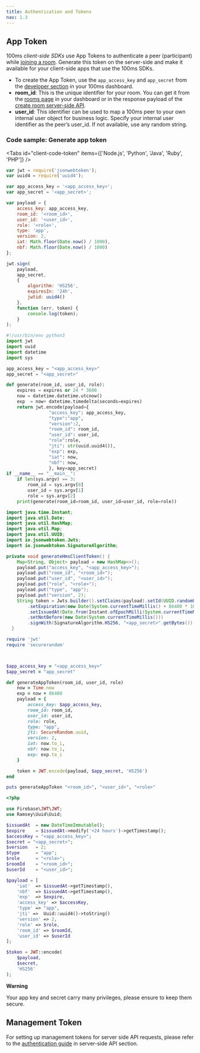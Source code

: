 ---
title: Authentication and Tokens
nav: 1.3
---

<Content alias="securityAndTokens" />

## App Token

100ms _client-side SDKs_ use App Tokens to authenticate a peer (participant) while [joining a room](/javascript/v2/features/join). Generate this token on the server-side and make it available for your client-side apps that use the 100ms SDKs.

-   To create the App Token, use the `app_access_key` and `app_secret` from the [developer section](https://dashboard.100ms.live/developer) in your 100ms dashboard.
-   **room_id**: This is the unique identifier for your room. You can get it from the [rooms page](https://dashboard.100ms.live/rooms) in your dashboard or in the response payload of the [create room server-side API](/server-side/v2/rooms/create-via-api).
-   **user_id**: This identifier can be used to map a 100ms peer to your own internal user object for business logic. Specify your internal user identifier as the peer’s user_id. If not available, use any random string.

### Code sample: Generate app token

<Tabs id="client-code-token" items={['Node.js', 'Python', 'Java', 'Ruby', 'PHP']} />

<Tab id='client-code-token-0'>

```javascript
var jwt = require('jsonwebtoken');
var uuid4 = require('uuid4');

var app_access_key = '<app_access_key>';
var app_secret = '<app_secret>';

var payload = {
    access_key: app_access_key,
    room_id: '<room_id>',
    user_id: '<user_id>',
    role: '<role>',
    type: 'app',
    version: 2,
    iat: Math.floor(Date.now() / 1000),
    nbf: Math.floor(Date.now() / 1000)
};

jwt.sign(
    payload,
    app_secret,
    {
        algorithm: 'HS256',
        expiresIn: '24h',
        jwtid: uuid4()
    },
    function (err, token) {
        console.log(token);
    }
);
```

</Tab>

<Tab id='client-code-token-1'>

```python
#!/usr/bin/env python3
import jwt
import uuid
import datetime
import sys

app_access_key = "<app_access_key>"
app_secret = "<app_secret>"

def generate(room_id, user_id, role):
    expires = expires or 24 * 3600
    now = datetime.datetime.utcnow()
    exp  = now+ datetime.timedelta(seconds=expires)
    return jwt.encode(payload={
                "access_key": app_access_key,
                "type":"app",
                "version":2,
                "room_id": room_id,
                "user_id": user_id,
                "role":role,
                "jti": str(uuid.uuid4()),
                "exp": exp,
                "iat": now,
                "nbf": now,
                }, key=app_secret)
if __name__ == "__main__":
    if len(sys.argv) == 3:
        room_id = sys.argv[0]
        user_id = sys.argv[1]
        role = sys.argv[2]
    print(generate(room_id=room_id, user_id=user_id, role=role))
```

</Tab>

<Tab id='client-code-token-2'  >

```java
import java.time.Instant;
import java.util.Date;
import java.util.HashMap;
import java.util.Map;
import java.util.UUID;
import io.jsonwebtoken.Jwts;
import io.jsonwebtoken.SignatureAlgorithm;

private void generateHmsClientToken() {
    Map<String, Object> payload = new HashMap<>();
    payload.put("access_key", "<app_access_key>");
    payload.put("room_id", "<room_id>");
    payload.put("user_id", "<user_id>");
    payload.put("role", "<role>");
    payload.put("type", "app");
    payload.put("version", 2);
    String token = Jwts.builder().setClaims(payload).setId(UUID.randomUUID().toString())
        .setExpiration(new Date(System.currentTimeMillis() + 86400 * 1000))
        .setIssuedAt(Date.from(Instant.ofEpochMilli(System.currentTimeMillis() - 60000)))
        .setNotBefore(new Date(System.currentTimeMillis()))
        .signWith(SignatureAlgorithm.HS256, "<app_secret>".getBytes()).compact();
  }
```

</Tab>

<Tab id='client-code-token-3'  >

```ruby
require 'jwt'
require 'securerandom'



$app_access_key = "<app_access_key>"
$app_secret = "app_secret"

def generateAppToken(room_id, user_id, role)
    now = Time.now
    exp = now + 86400
    payload = {
        access_key: $app_access_key,
        room_id: room_id,
        user_id: user_id,
        role: role,
        type: "app",
        jti: SecureRandom.uuid,
        version: 2,
        iat: now.to_i,
        nbf: now.to_i,
        exp: exp.to_i
    }

    token = JWT.encode(payload, $app_secret, 'HS256')
end

puts generateAppToken "<room_id>", "<user_id>", "<role>"

```

</Tab>

<Tab id='client-code-token-4'>

```php
<?php

use Firebase\JWT\JWT;
use Ramsey\Uuid\Uuid;

$issuedAt  = new DateTimeImmutable();
$expire    = $issuedAt->modify('+24 hours')->getTimestamp();
$accessKey = "<app_access_key>";
$secret = "<app_secret>";
$version   = 2;
$type      = "app";
$role      = "<role>";
$roomId    = "<room_id>";
$userId    = "<user_id>";

$payload = [
    'iat'  => $issuedAt->getTimestamp(),
    'nbf'  => $issuedAt->getTimestamp(),
    'exp'  => $expire,
    'access_key' => $accessKey,
    'type' => "app",
    'jti' =>  Uuid::uuid4()->toString()
    'version' => 2,
    'role' => $role,
    'room_id' => $roomId,
    'user_id' => $userId
];

$token = JWT::encode(
    $payload,
    $secret,
    'HS256'
);
```

</Tab>

<Note>

**Warning**

Your app key and secret carry many privileges, please ensure to keep them secure.

</Note>

## Management Token

For setting up management tokens for server side API requests, please refer to the [authentication guide](/server-side/v2/introduction/request#authentication-and-tokens) in server-side API section.
